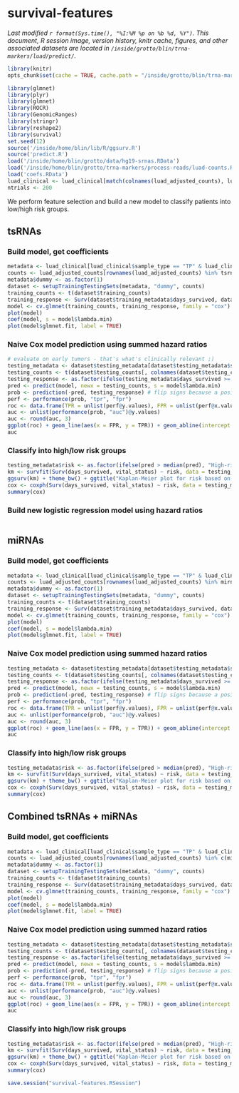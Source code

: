 # survival-features
_Last modified `r format(Sys.time(), "%I:%M %p on %b %d, %Y")`. This document, R session image, version history, knitr cache, figures, and other associated datasets are located in `/inside/grotto/blin/trna-markers/luad/predict/`._

```r
library(knitr)
opts_chunk$set(cache = TRUE, cache.path = "/inside/grotto/blin/trna-markers/luad/predict/cache/survival-features/", fig.path = "/inside/grotto/blin/trna-markers/luad/predict/figure/survival-features/", eval = TRUE, echo = TRUE, warning = FALSE, results = FALSE, message = FALSE, autodep = TRUE, dev = "png", dpi = 300)
```

```r
library(glmnet)
library(plyr)
library(glmnet)
library(ROCR)
library(GenomicRanges)
library(stringr)
library(reshape2)
library(survival)
set.seed(12)
source('/inside/home/blin/lib/R/ggsurv.R')
source('predict.R')
load('/inside/home/blin/grotto/data/hg19-srnas.RData')
load('/inside/home/blin/grotto/trna-markers/process-reads/luad-counts.RData')
load('coefs.RData')
luad_clinical <- luad_clinical[match(colnames(luad_adjusted_counts), luad_clinical$barcode), ]
ntrials <- 200
```

We perform feature selection and build a new model to classify patients into low/high risk groups.

## tsRNAs

### Build model, get coefficients

```r
metadata <- luad_clinical[luad_clinical$sample_type == "TP" & luad_clinical$days_survived > 0 & luad_clinical$days_survived < 3000 & !is.na(luad_clinical$days_survived), ]
counts <- luad_adjusted_counts[rownames(luad_adjusted_counts) %in% tsrna_coefs[tsrna_coefs$score > 0.5, ]$name, colnames(luad_adjusted_counts) %in% metadata$barcode]
metadata$dummy <- as.factor(1)
dataset <- setupTrainingTestingSets(metadata, "dummy", counts)
training_counts <- t(dataset$training_counts)
training_response <- Surv(dataset$training_metadata$days_survived, dataset$training_metadata$vital_status)
model <- cv.glmnet(training_counts, training_response, family = "cox")
plot(model)
coef(model, s = model$lambda.min)
plot(model$glmnet.fit, label = TRUE)
```

### Naive Cox model prediction using summed hazard ratios

```r
# evaluate on early tumors - that's what's clinically relevant ;)
testing_metadata <- dataset$testing_metadata[dataset$testing_metadata$stage %in% c("Stage I", "Stage IA", "Stage II", "Stage IIA", "Stage IIB"), ]
testing_counts <- t(dataset$testing_counts[, colnames(dataset$testing_counts) %in% testing_metadata$barcode])
testing_response <- as.factor(ifelse(testing_metadata$days_survived >= 1095, ">3", "<3")) # test 3 year survival rate
pred <- predict(model, newx = testing_counts, s = model$lambda.min) 
prob <- prediction(-pred, testing_response) # flip signs because a positive hazard ratio gives a higher risk of death
perf <- performance(prob, "tpr", "fpr")
roc <- data.frame(TPR = unlist(perf@y.values), FPR = unlist(perf@x.values))
auc <- unlist(performance(prob, "auc")@y.values)
auc <- round(auc, 3)
ggplot(roc) + geom_line(aes(x = FPR, y = TPR)) + geom_abline(intercept = 0, slope = 1, colour = "gray") + ylab("TPR") + xlab("FPR")
auc
```

### Classify into high/low risk groups

```r
testing_metadata$risk <- as.factor(ifelse(pred > median(pred), "High-risk", "Low-risk"))
km <- survfit(Surv(days_survived, vital_status) ~ risk, data = testing_metadata)
ggsurv(km) + theme_bw() + ggtitle("Kaplan-Meier plot for risk based on tsRNA signature")
cox <- coxph(Surv(days_survived, vital_status) ~ risk, data = testing_metadata)
summary(cox)
```

### Build new logistic regression model using hazard ratios


```r


```

## miRNAs

### Build model, get coefficients

```r
metadata <- luad_clinical[luad_clinical$sample_type == "TP" & luad_clinical$days_survived > 0 & luad_clinical$days_survived < 3000 & !is.na(luad_clinical$days_survived), ]
counts <- luad_adjusted_counts[rownames(luad_adjusted_counts) %in% mirna_coefs[mirna_coefs$score > 0.5, ]$name, colnames(luad_adjusted_counts) %in% metadata$barcode]
metadata$dummy <- as.factor(1)
dataset <- setupTrainingTestingSets(metadata, "dummy", counts)
training_counts <- t(dataset$training_counts)
training_response <- Surv(dataset$training_metadata$days_survived, dataset$training_metadata$vital_status)
model <- cv.glmnet(training_counts, training_response, family = "cox")
plot(model)
coef(model, s = model$lambda.min)
plot(model$glmnet.fit, label = TRUE)
```

### Naive Cox model prediction using summed hazard ratios

```r
testing_metadata <- dataset$testing_metadata[dataset$testing_metadata$stage %in% c("Stage I", "Stage IA", "Stage II", "Stage IIA", "Stage IIB"), ]
testing_counts <- t(dataset$testing_counts[, colnames(dataset$testing_counts) %in% testing_metadata$barcode])
testing_response <- as.factor(ifelse(testing_metadata$days_survived >= 1095, ">3", "<3")) # test 3 year survival rate
pred <- predict(model, newx = testing_counts, s = model$lambda.min) 
prob <- prediction(-pred, testing_response) # flip signs because a positive hazard ratio gives a higher risk of death
perf <- performance(prob, "tpr", "fpr")
roc <- data.frame(TPR = unlist(perf@y.values), FPR = unlist(perf@x.values))
auc <- unlist(performance(prob, "auc")@y.values)
auc <- round(auc, 3)
ggplot(roc) + geom_line(aes(x = FPR, y = TPR)) + geom_abline(intercept = 0, slope = 1, colour = "gray") + ylab("TPR") + xlab("FPR")
auc
```

### Classify into high/low risk groups

```r
testing_metadata$risk <- as.factor(ifelse(pred > median(pred), "High-risk", "Low-risk"))
km <- survfit(Surv(days_survived, vital_status) ~ risk, data = testing_metadata)
ggsurv(km) + theme_bw() + ggtitle("Kaplan-Meier plot for risk based on miRNA signature")
cox <- coxph(Surv(days_survived, vital_status) ~ risk, data = testing_metadata)
summary(cox)
```

## Combined tsRNAs + miRNAs

### Build model, get coefficients

```r
metadata <- luad_clinical[luad_clinical$sample_type == "TP" & luad_clinical$days_survived > 0 & luad_clinical$days_survived < 3000 & !is.na(luad_clinical$days_survived), ]
counts <- luad_adjusted_counts[rownames(luad_adjusted_counts) %in% c(mirna_coefs[mirna_coefs$score > 0.5, ]$name, tsrna_coefs[tsrna_coefs$score > 0.5, ]$name), colnames(luad_adjusted_counts) %in% metadata$barcode]
metadata$dummy <- as.factor(1)
dataset <- setupTrainingTestingSets(metadata, "dummy", counts)
training_counts <- t(dataset$training_counts)
training_response <- Surv(dataset$training_metadata$days_survived, dataset$training_metadata$vital_status)
model <- cv.glmnet(training_counts, training_response, family = "cox")
plot(model)
coef(model, s = model$lambda.min)
plot(model$glmnet.fit, label = TRUE)
```

### Naive Cox model prediction using summed hazard ratios

```r
testing_metadata <- dataset$testing_metadata[dataset$testing_metadata$stage %in% c("Stage I", "Stage IA", "Stage II", "Stage IIA", "Stage IIB"), ]
testing_counts <- t(dataset$testing_counts[, colnames(dataset$testing_counts) %in% testing_metadata$barcode])
testing_response <- as.factor(ifelse(testing_metadata$days_survived >= 1095, ">3", "<3")) # test 3 year survival rate
pred <- predict(model, newx = testing_counts, s = model$lambda.min) 
prob <- prediction(-pred, testing_response) # flip signs because a positive hazard ratio gives a higher risk of death
perf <- performance(prob, "tpr", "fpr")
roc <- data.frame(TPR = unlist(perf@y.values), FPR = unlist(perf@x.values))
auc <- unlist(performance(prob, "auc")@y.values)
auc <- round(auc, 3)
ggplot(roc) + geom_line(aes(x = FPR, y = TPR)) + geom_abline(intercept = 0, slope = 1, colour = "gray") + ylab("TPR") + xlab("FPR")
auc
```

### Classify into high/low risk groups

```r
testing_metadata$risk <- as.factor(ifelse(pred > median(pred), "High-risk", "Low-risk"))
km <- survfit(Surv(days_survived, vital_status) ~ risk, data = testing_metadata)
ggsurv(km) + theme_bw() + ggtitle("Kaplan-Meier plot for risk based on combined tsRNA + miRNA signature")
cox <- coxph(Surv(days_survived, vital_status) ~ risk, data = testing_metadata)
summary(cox)
```

```r
save.session("survival-features.RSession")
```
